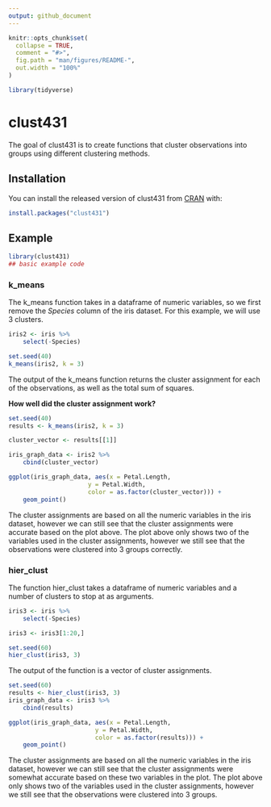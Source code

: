 ```yaml
---
output: github_document
---
```


<!-- README.md is generated from README.Rmd. Please edit that file -->

```r
knitr::opts_chunk$set(
  collapse = TRUE,
  comment = "#>",
  fig.path = "man/figures/README-",
  out.width = "100%"
)

library(tidyverse)
```

# clust431

<!-- badges: start -->
<!-- badges: end -->

The goal of clust431 is to create functions that cluster observations into groups using different clustering methods.

## Installation

You can install the released version of clust431 from [CRAN](https://CRAN.R-project.org) with:

``` r
install.packages("clust431")
```

## Example

```r
library(clust431)
## basic example code
```

### k_means

The k_means function takes in a dataframe of numeric variables, so we first remove the _Species_ column of the iris dataset. For this example, we will use 3 clusters.
```r
iris2 <- iris %>% 
    select(-Species)

set.seed(40)
k_means(iris2, k = 3)
```
The output of the k_means function returns the cluster assignment for each of the observations, as well as the total sum of squares.

__How well did the cluster assignment work?__


```r
set.seed(40)
results <- k_means(iris2, k = 3)

cluster_vector <- results[[1]]

iris_graph_data <- iris2 %>% 
    cbind(cluster_vector)

ggplot(iris_graph_data, aes(x = Petal.Length, 
                      y = Petal.Width, 
                      color = as.factor(cluster_vector))) +
    geom_point()
```

The cluster assignments are based on all the numeric variables in the iris dataset, however we can still see that the cluster assignments were accurate based on the plot above. The plot above only shows two of the variables used in the cluster assignments, however we still see that the observations were clustered into 3 groups correctly. 

### hier_clust

The function hier_clust takes a dataframe of numeric variables and a number of clusters to stop at as arguments.

```r
iris3 <- iris %>% 
    select(-Species)

iris3 <- iris3[1:20,]

set.seed(60)
hier_clust(iris3, 3)
```
The output of the function is a vector of cluster assignments.

```r
set.seed(60)
results <- hier_clust(iris3, 3)
iris_graph_data <- iris3 %>% 
    cbind(results)

ggplot(iris_graph_data, aes(x = Petal.Length, 
                        y = Petal.Width, 
                        color = as.factor(results))) +
    geom_point()
```

The cluster assignments are based on all the numeric variables in the iris dataset, however we can still see that the cluster assignments were somewhat accurate based on these two variables in the plot. The plot above only shows two of the variables used in the cluster assignments, however we still see that the observations were clustered into 3 groups.

